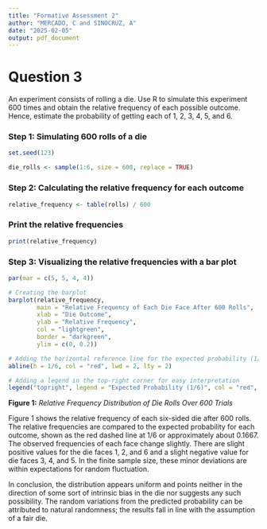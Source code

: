 ---
title: "Formative Assessment 2"
author: "MERCADO, C and SINOCRUZ, A"
date: "2025-02-05"
output: pdf_document
---
# Question 3

An experiment consists of rolling a die. Use R to simulate this experiment 600 times and obtain the relative frequency of each possible outcome. Hence, estimate the probability of getting each of 1, 2, 3, 4, 5, and 6.

### Step 1: Simulating 600 rolls of a die
```{r}
set.seed(123)
```
```{r}
die_rolls <- sample(1:6, size = 600, replace = TRUE)  
```

### Step 2: Calculating the relative frequency for each outcome
```{r}
relative_frequency <- table(rolls) / 600
```

### Print the relative frequencies
```{r}
print(relative_frequency)
```

### Step 3: Visualizing the relative frequencies with a bar plot
```{r}
par(mar = c(5, 5, 4, 4))

# Creating the barplot
barplot(relative_frequency, 
        main = "Relative Frequency of Each Die Face After 600 Rolls", 
        xlab = "Die Outcome", 
        ylab = "Relative Frequency", 
        col = "lightgreen", 
        border = "darkgreen", 
        ylim = c(0, 0.2))  

# Adding the horizontal reference line for the expected probability (1/6)
abline(h = 1/6, col = "red", lwd = 2, lty = 2)

# Adding a legend in the top-right corner for easy interpretation
legend("topright", legend = "Expected Probability (1/6)", col = "red", lty = 2, lwd = 2)
```
**Figure 1:** *Relative Frequency Distribution of Die Rolls Over 600 Trials*

Figure 1 shows the relative frequency of each six-sided die after 600 rolls. The relative frequencies are compared to the expected probability for each outcome, shown as the red dashed line at $1/6$ or approximately about 0.1667. The observed frequencies of each face change slightly. There are slight positive values for the die faces 1, 2, and 6 and a slight negative value for die faces 3, 4, and 5. In the finite sample size, these minor deviations are within expectations for random fluctuation.

In conclusion, the distribution appears uniform and points neither in the direction of some sort of intrinsic bias in the die nor suggests any such possibility. The random variations from the predicted probability can be attributed to natural randomness; the results fall in line with the assumption of a fair die.

